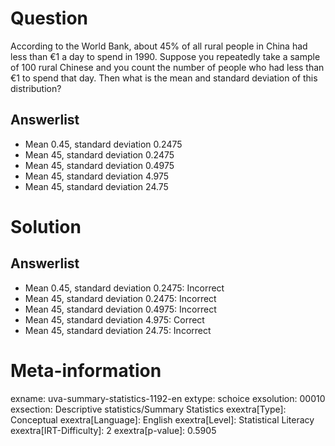 Question
========

According to the World Bank, about 45% of all rural people in China had less than €1 a day to spend in 1990. Suppose you repeatedly take a sample of 100 rural Chinese and you count the number of people who had less than €1 to spend that day. Then what is the mean and standard deviation of this distribution?

Answerlist
----------

* Mean 0.45, standard deviation 0.2475
* Mean 45, standard deviation 0.2475
* Mean 45, standard deviation 0.4975
* Mean 45, standard deviation 4.975
* Mean 45, standard deviation 24.75

Solution
========

Answerlist
----------

* Mean 0.45, standard deviation 0.2475: Incorrect
* Mean 45, standard deviation 0.2475: Incorrect
* Mean 45, standard deviation 0.4975: Incorrect
* Mean 45, standard deviation 4.975: Correct
* Mean 45, standard deviation 24.75: Incorrect

Meta-information
================
exname: uva-summary-statistics-1192-en
extype: schoice
exsolution: 00010
exsection: Descriptive statistics/Summary Statistics
exextra[Type]: Conceptual
exextra[Language]: English
exextra[Level]: Statistical Literacy
exextra[IRT-Difficulty]: 2
exextra[p-value]: 0.5905
